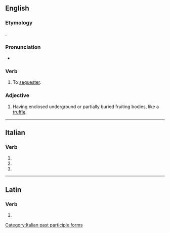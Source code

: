 ==English==

===Etymology===
{{PIE root|en|sekʷ|id=follow}}
{{back-form|en|sequestration}}.

===Pronunciation===
* {{IPA|/ˈsiːkwəstɹeɪt/|lang=en}}

===Verb===
{{en-verb|sequestrat}}

# To [[sequester]].

===Adjective===
{{en-adj|-}}

# {{lb|en|mycology}} Having enclosed underground or partially buried fruiting bodies, like a [[truffle]].

----

==Italian==

===Verb===
{{head|it|verb form}}

# {{inflection of|sequestrare||2|p|pres|indc|lang=it}}
# {{inflection of|sequestrare||2|p|impr|lang=it}}
# {{feminine plural of|sequestrato|lang=it}}

[[Category:Italian past participle forms]]

----

==Latin==

===Verb===
{{la-verb-form|sequestrāte}}

# {{inflection of|sequestrō||2|p|pres|actv|impr|lang=la}}